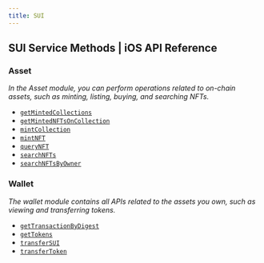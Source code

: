 ```yaml
---
title: SUI
---
```


## SUI Service Methods | iOS API Reference

### Asset
*In the Asset module, you can perform operations related to on-chain assets, such as minting, listing, buying, and searching NFTs.*

- [`getMintedCollections`](/api-reference/ios/sui/asset/getMintedCollections)
- [`getMintedNFTsOnCollection`](/api-reference/ios/sui/asset/getMintedNFTsOnCollection)
- [`mintCollection`](/api-reference/ios/sui/asset/mintCollection)
- [`mintNFT`](/api-reference/ios/sui/asset/mintNFT)
- [`queryNFT`](/api-reference/ios/sui/asset/queryNFT)
- [`searchNFTs`](/api-reference/ios/sui/asset/searchNFTs)
- [`searchNFTsByOwner`](/api-reference/ios/sui/asset/searchNFTsByOwner)

### Wallet
*The wallet module contains all APIs related to the assets you own, such as viewing and transferring tokens.*
- [`getTransactionByDigest`](/api-reference/ios/sui/wallet/getTransactionsByWallet)
- [`getTokens`](/api-reference/ios/sui/wallet/getTokens)
- [`transferSUI`](/api-reference/ios/sui/wallet/transferSUI)
- [`transferToken`](/api-reference/ios/sui/wallet/transferToken)